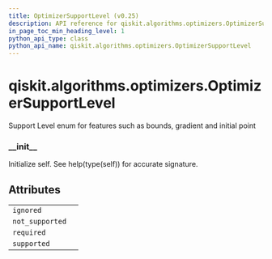 ```yaml
---
title: OptimizerSupportLevel (v0.25)
description: API reference for qiskit.algorithms.optimizers.OptimizerSupportLevel in qiskit v0.25
in_page_toc_min_heading_level: 1
python_api_type: class
python_api_name: qiskit.algorithms.optimizers.OptimizerSupportLevel
---
```


<span id="qiskit-algorithms-optimizers-optimizersupportlevel" />

# qiskit.algorithms.optimizers.OptimizerSupportLevel

<Class id="qiskit.algorithms.optimizers.OptimizerSupportLevel" isDedicatedPage={true} github="https://github.com/qiskit/qiskit/tree/stable/0.17/qiskit/algorithms/optimizers/optimizer.py" signature="OptimizerSupportLevel(value)" modifiers="class">
  Support Level enum for features such as bounds, gradient and initial point

  ### \_\_init\_\_

  <Function id="qiskit.algorithms.optimizers.OptimizerSupportLevel.__init__" signature="__init__()">
    Initialize self. See help(type(self)) for accurate signature.
  </Function>

  ## Attributes

  |                 |   |
  | --------------- | - |
  | `ignored`       |   |
  | `not_supported` |   |
  | `required`      |   |
  | `supported`     |   |
</Class>

